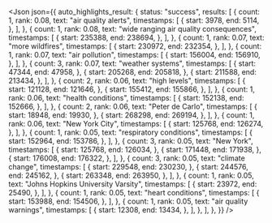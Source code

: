 <Json
  json={{
    auto_highlights_result: {
      status: "success",
      results: [
        {
          count: 1,
          rank: 0.08,
          text: "air quality alerts",
          timestamps: [
            {
              start: 3978,
              end: 5114,
            },
          ],
        },
        {
          count: 1,
          rank: 0.08,
          text: "wide ranging air quality consequences",
          timestamps: [
            {
              start: 235388,
              end: 238694,
            },
          ],
        },
        {
          count: 1,
          rank: 0.07,
          text: "more wildfires",
          timestamps: [
            {
              start: 230972,
              end: 232354,
            },
          ],
        },
        {
          count: 1,
          rank: 0.07,
          text: "air pollution",
          timestamps: [
            {
              start: 156004,
              end: 156910,
            },
          ],
        },
        {
          count: 3,
          rank: 0.07,
          text: "weather systems",
          timestamps: [
            {
              start: 47344,
              end: 47958,
            },
            {
              start: 205268,
              end: 205818,
            },
            {
              start: 211588,
              end: 213434,
            },
          ],
        },
        {
          count: 2,
          rank: 0.06,
          text: "high levels",
          timestamps: [
            {
              start: 121128,
              end: 121646,
            },
            {
              start: 155412,
              end: 155866,
            },
          ],
        },
        {
          count: 1,
          rank: 0.06,
          text: "health conditions",
          timestamps: [
            {
              start: 152138,
              end: 152666,
            },
          ],
        },
        {
          count: 2,
          rank: 0.06,
          text: "Peter de Carlo",
          timestamps: [
            {
              start: 18948,
              end: 19930,
            },
            {
              start: 268298,
              end: 269194,
            },
          ],
        },
        {
          count: 1,
          rank: 0.06,
          text: "New York City",
          timestamps: [
            {
              start: 125768,
              end: 126274,
            },
          ],
        },
        {
          count: 1,
          rank: 0.05,
          text: "respiratory conditions",
          timestamps: [
            {
              start: 152964,
              end: 153786,
            },
          ],
        },
        {
          count: 3,
          rank: 0.05,
          text: "New York",
          timestamps: [
            {
              start: 125768,
              end: 126034,
            },
            {
              start: 171448,
              end: 171938,
            },
            {
              start: 176008,
              end: 176322,
            },
          ],
        },
        {
          count: 3,
          rank: 0.05,
          text: "climate change",
          timestamps: [
            {
              start: 229548,
              end: 230230,
            },
            {
              start: 244576,
              end: 245162,
            },
            {
              start: 263348,
              end: 263950,
            },
          ],
        },
        {
          count: 1,
          rank: 0.05,
          text: "Johns Hopkins University Varsity",
          timestamps: [
            {
              start: 23972,
              end: 25490,
            },
          ],
        },
        {
          count: 1,
          rank: 0.05,
          text: "heart conditions",
          timestamps: [
            {
              start: 153988,
              end: 154506,
            },
          ],
        },
        {
          count: 1,
          rank: 0.05,
          text: "air quality warnings",
          timestamps: [
            {
              start: 12308,
              end: 13434,
            },
          ],
        },
      ],
    },
  }}
/>
